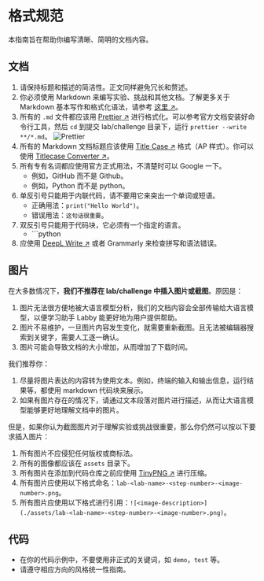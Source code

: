 # 格式规范

本指南旨在帮助你编写清晰、简明的文档内容。

## 文档

1. 请保持标题和描述的简洁性。正文同样避免冗长和赘述。
2. 你必须使用 Markdown 来编写实验、挑战和其他文档。了解更多关于 Markdown 基本写作和格式化语法，请参考 [这里 ↗](https://docs.github.com/en/get-started/writing-on-github/getting-started-with-writing-and-formatting-on-github/basic-writing-and-formatting-syntax)。
3. 所有的 `.md` 文件都应该用 [Prettier ↗](https://prettier.io/) 进行格式化。可以参考官方文档安装好命令行工具，然后 `cd` 到提交 lab/challenge 目录下，运行 `prettier --write **/*.md`。
   ![Prettier](.github/assets/prettier.png)
4. 所有的 Markdown 文档标题应该使用 [Title Case ↗](https://en.wikipedia.org/wiki/Title_case) 格式（AP 样式）。你可以使用 [Titlecase Converter ↗](https://titlecaseconverter.com/)。
5. 所有专有名词都应使用官方正式用法，不清楚时可以 Google 一下。
   - 例如，GitHub 而不是 Github。
   - 例如，Python 而不是 python。
6. 单反引号只能用于内联代码，请不要用它来突出一个单词或短语。
   - 正确用法：`print("Hello World")`。
   - 错误用法：`这句话很重要`。
7. 双反引号只能用于代码块，它必须有一个指定的语言。
   - \`\`\`python
8. 应使用 [DeepL Write ↗](https://www.deepl.com/write) 或者 Grammarly 来检查拼写和语法错误。

## 图片

在大多数情况下，**我们不推荐在 lab/challenge 中插入图片或截图**。原因是：

1. 图片无法很方便地被大语言模型分析，我们的文档内容会全部传输给大语言模型，以便学习助手 Labby 能更好地为用户提供帮助。
2. 图片不易维护，一旦图片内容发生变化，就需要重新截图。且无法被编辑器搜索到关键字，需要人工逐一确认。
3. 图片可能会导致文档的大小增加，从而增加了下载时间。

我们推荐你：

1. 尽量将图片表达的内容转为使用文本。例如，终端的输入和输出信息，运行结果等，都使用 markdown 代码块来展示。
2. 如果有图片存在的情况下，请通过文本段落对图片进行描述，从而让大语言模型能够更好地理解文档中的图片。

但是，如果你认为截图图片对于理解实验或挑战很重要，那么你仍然可以按以下要求插入图片：

1. 所有图片不应侵犯任何版权或商标法。
2. 所有的图像都应该在 `assets` 目录下。
3. 所有图片在添加到代码仓库之前应使用 [TinyPNG ↗](https://tinypng.com/) 进行压缩。
4. 所有图片应使用以下格式命名：`lab-<lab-name>-<step-number>-<image-number>.png`。
5. 所有图片应使用以下格式进行引用：`![<image-description>](./assets/lab-<lab-name>-<step-number>-<image-number>.png)`。

## 代码

- 在你的代码示例中，不要使用非正式的关键词，如 `demo`，`test` 等。
- 请遵守相应方向的风格统一性指南。
